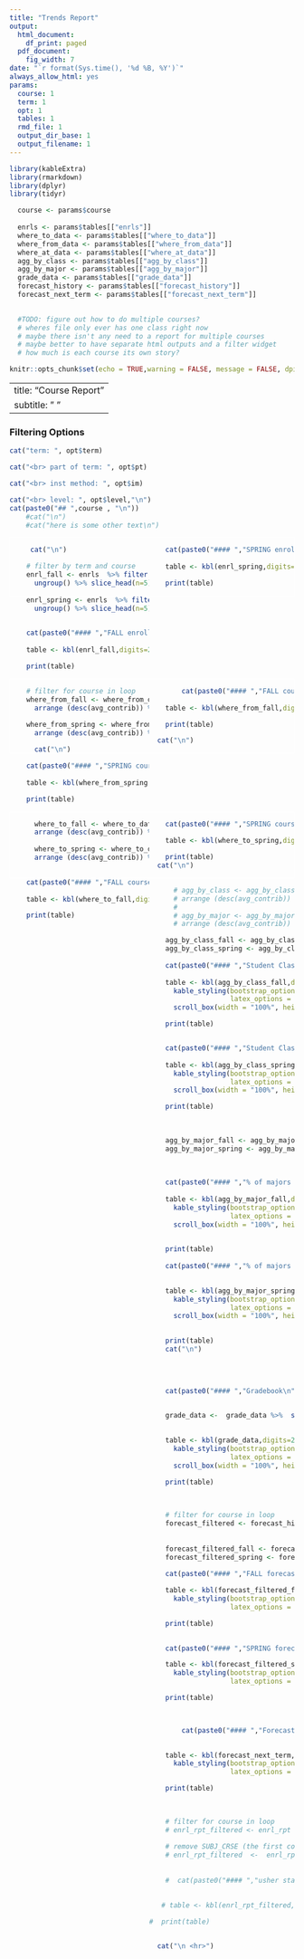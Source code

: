 ```yaml
---
title: "Trends Report"
output:
  html_document:
    df_print: paged
  pdf_document:
    fig_width: 7
date: "`r format(Sys.time(), '%d %B, %Y')`"
always_allow_html: yes
params:
  course: 1
  term: 1
  opt: 1
  tables: 1
  rmd_file: 1
  output_dir_base: 1
  output_filename: 1
---
```


```r
library(kableExtra)
library(rmarkdown)
library(dplyr)
library(tidyr)

  course <- params$course
  
  enrls <- params$tables[["enrls"]]
  where_to_data <- params$tables[["where_to_data"]]
  where_from_data <- params$tables[["where_from_data"]]
  where_at_data <- params$tables[["where_at_data"]]
  agg_by_class <- params$tables[["agg_by_class"]]
  agg_by_major <- params$tables[["agg_by_major"]]
  grade_data <- params$tables[["grade_data"]]
  forecast_history <- params$tables[["forecast_history"]]
  forecast_next_term <- params$tables[["forecast_next_term"]]

    
  #TODO: figure out how to do multiple courses?
  # wheres file only ever has one class right now
  # maybe there isn't any need to a report for multiple courses
  # maybe better to have separate html outputs and a filter widget
  # how much is each course its own story?

knitr::opts_chunk$set(echo = TRUE,warning = FALSE, message = FALSE, dpi=200, fig.height=11,out.height="100%")
```

---
title: "Course Report "
subtitle: " "
---

### Filtering Options
```r
cat("term: ", opt$term)

cat("<br> part of term: ", opt$pt)

cat("<br> inst method: ", opt$im)

cat("<br> level: ", opt$level,"\n")
cat(paste0("## ",course , "\n"))
    #cat("\n")
    #cat("here is some other text\n")

```

<div style="border:1px solid white">
<div style="float:left; width:49%">
```r
  
     cat("\n")

    # filter by term and course
    enrl_fall <- enrls  %>% filter (SUBJ_CRSE == course ) %>% filter (substring(TERM,5,6) == 80)  %>% 
      ungroup() %>% slice_head(n=5) %>%  select(c(1,6,7,8,9,10))
    
    enrl_spring <- enrls  %>% filter (SUBJ_CRSE == course) %>% filter (substring(TERM,5,6) == 10) %>% 
      ungroup() %>% slice_head(n=5) %>% select(c(1,6,7,8,9,10))

    
    cat(paste0("#### ","FALL enrollments \n"))
    
    table <- kbl(enrl_fall,digits=2)  %>%   kable_styling(bootstrap_options = c("striped", "hover", "condensd", "responsive"),latex_options = c("striped","hold_position","condensed"), position="left", full_width=F, font_size = 12)

    print(table)
```
</div>



```r
    
    cat(paste0("#### ","SPRING enrollments \n"))
    
    table <- kbl(enrl_spring,digits=2)  %>%   kable_styling(bootstrap_options = c("striped", "hover", "condensd", "responsive"),latex_options = c("striped","hold_position","condensed"), position="left", full_width=F, font_size = 12)

    print(table)

```    
</div>


<div style="border:1px solid white; clear:both">
<div style="float:left; width:49%">
    
```r
  
    # filter for course in loop
    where_from_fall <- where_from_data %>% filter (to_crse == course & term_type == "fall") %>% 
      arrange (desc(avg_contrib)) %>% ungroup() %>% slice_head(n=5)
    
    where_from_spring <- where_from_data %>% filter (to_crse == course & term_type =="spring") %>% 
      arrange (desc(avg_contrib)) %>% ungroup() %>% slice_head(n=5)

      cat("\n")

    cat(paste0("#### ","SPRING courses students come from \n"))
    
    table <- kbl(where_from_spring,digits=2)  %>%   kable_styling(bootstrap_options = c("striped", "hover", "condensd", "responsive"),latex_options = c("striped","hold_position","condensed"), full_width=F, font_size = 10, position = "float_left")

    print(table)
```
</div>

```r

    
        cat(paste0("#### ","FALL courses students come from \n"))
    
    table <- kbl(where_from_fall,digits=2)  %>%   kable_styling(bootstrap_options = c("striped", "hover", "condensd", "responsive"),latex_options = c("striped","hold_position","condensed"), full_width=F, font_size = 10)

    print(table)

  cat("\n")

```
</div>


<div style="border:1px solid white; clear:both">
<div style="float:left; width:49%">
      
```r

  
      where_to_fall <- where_to_data %>% filter (from_crse == course & term_type == "fall") %>% 
      arrange (desc(avg_contrib)) %>% ungroup() %>% slice_head(n=5)
    
      where_to_spring <- where_to_data %>% filter (from_crse == course & term_type =="spring") %>% 
      arrange (desc(avg_contrib)) %>% ungroup() %>% slice_head(n=5)

    
    cat(paste0("#### ","FALL courses students go to \n"))
    
    table <- kbl(where_to_fall,digits=2)  %>%   kable_styling(bootstrap_options = c("striped", "hover", "condensd", "responsive"),latex_options = c("striped","hold_position","condensed"), full_width=F, font_size = 10,  position = "float_left")

    print(table)
```
</div>

```r
    
    cat(paste0("#### ","SPRING courses students go to \n"))
    
    table <- kbl(where_to_spring,digits=2)  %>%   kable_styling(bootstrap_options = c("striped", "hover", "condensd", "responsive"),latex_options = c("striped","hold_position","condensed"), full_width=F, font_size = 10)

    print(table)
  cat("\n")

```
</div>

```r

      # agg_by_class <- agg_by_class %>% filter (from_crse == course & term_type == "fall") %>% 
      # arrange (desc(avg_contrib)) %>% ungroup() %>% slice_head(n=5)
      # 
      # agg_by_major <- agg_by_major %>% filter (from_crse == course & term_type =="spring") %>% 
      # arrange (desc(avg_contrib)) %>% ungroup() %>% slice_head(n=5)

    agg_by_class_fall <- agg_by_class %>% select(`Student Classification`,ends_with("80"))
    agg_by_class_spring <- agg_by_class %>% select(`Student Classification`,ends_with("10"))
    
    cat(paste0("#### ","Student Classifications in FALL sections \n"))
    
    table <- kbl(agg_by_class_fall,digits=2)  %>%   
      kable_styling(bootstrap_options = c("striped", "hover", "condensd", "responsive"),
                    latex_options = c("striped","hold_position","condensed"), full_width=F, font_size = 10) %>% 
      scroll_box(width = "100%", height = "300px")

    print(table)


    cat(paste0("#### ","Student Classifications in SPRING sections \n"))
    
    table <- kbl(agg_by_class_spring,digits=2)  %>%   
      kable_styling(bootstrap_options = c("striped", "hover", "condensd", "responsive"),
                    latex_options = c("striped","hold_position","condensed"), full_width=F, font_size = 10) %>% 
      scroll_box(width = "100%", height = "300px")

    print(table)
    
    
    
    agg_by_major_fall <- agg_by_major  %>% select (Major,ends_with("80"))
    agg_by_major_spring <- agg_by_major  %>% select (Major,ends_with("10"))
    
    
    
    cat(paste0("#### ","% of majors in FALL sections \n"))
    
    table <- kbl(agg_by_major_fall,digits=2)  %>%   
      kable_styling(bootstrap_options = c("striped", "hover", "condensd", "responsive"),
                    latex_options = c("striped","hold_position","condensed"), full_width=F, font_size = 10) %>% 
      scroll_box(width = "100%", height = "300px")

    
    print(table)
    
    cat(paste0("#### ","% of majors in SPRING sections \n"))

    
    table <- kbl(agg_by_major_spring,digits=2)  %>%   
      kable_styling(bootstrap_options = c("striped", "hover", "condensd", "responsive"),
                    latex_options = c("striped","hold_position","condensed"), full_width=F, font_size = 10) %>% 
      scroll_box(width = "100%", height = "300px")

    
    print(table)
    cat("\n")

  
  
  
    cat(paste0("#### ","Gradebook\n"))

    
    grade_data <-  grade_data %>%  select(c(`Academic Period Code`,`DFW %`,6:ncol(grade_data)))

    
    table <- kbl(grade_data,digits=2)  %>% 
      kable_styling(bootstrap_options = c("striped", "hover", "condensd", "responsive"),
                    latex_options = c("striped","hold_position","condensed"), position="center", full_width=F, font_size = 10) %>% 
      scroll_box(width = "100%", height = "300px")

    print(table)

  
      
    # filter for course in loop
    forecast_filtered <- forecast_history %>% filter (SUBJ_CRSE == course)
    
  
    forecast_filtered_fall <- forecast_filtered %>% filter (substring(TERM,5,6) == 80)
    forecast_filtered_spring <- forecast_filtered %>% filter (substring(TERM,5,6) == 10)
    
    cat(paste0("#### ","FALL forecast past\n"))

    table <- kbl(forecast_filtered_fall,digits=2)  %>% 
      kable_styling(bootstrap_options = c("striped", "hover", "condensd", "responsive"),
                    latex_options = c("striped","hold_position","condensed"), position="center", full_width=F)

    print(table)

    
    cat(paste0("#### ","SPRING forecast past\n"))

    table <- kbl(forecast_filtered_spring,digits=2)  %>% 
      kable_styling(bootstrap_options = c("striped", "hover", "condensd", "responsive"),
                    latex_options = c("striped","hold_position","condensed"), position="center", full_width=F)

    print(table)


        
        cat(paste0("#### ","Forecast future\n"))

    
    table <- kbl(forecast_next_term,digits=2)  %>% 
      kable_styling(bootstrap_options = c("striped", "hover", "condensd", "responsive"),
                    latex_options = c("striped","hold_position","condensed"), position="center", full_width=F)

    print(table)

    
  
    # filter for course in loop
    # enrl_rpt_filtered <- enrl_rpt %>% filter (SUBJ_CRSE == course)
    
    # remove SUBJ_CRSE (the first col) now that's it's been displayed as header
    # enrl_rpt_filtered  <-  enrl_rpt_filtered [,-c(1)]
    
    
    #  cat(paste0("#### ","usher status\n"))

    
   # table <- kbl(enrl_rpt_filtered,digits=2)  %>%   kable_styling(bootstrap_options = c("striped", "hover", "condensd", "responsive"),latex_options = c("striped","hold_position","condensed"), position="center", full_width=F)

#  print(table)

  
  cat("\n <hr>")
  
```


